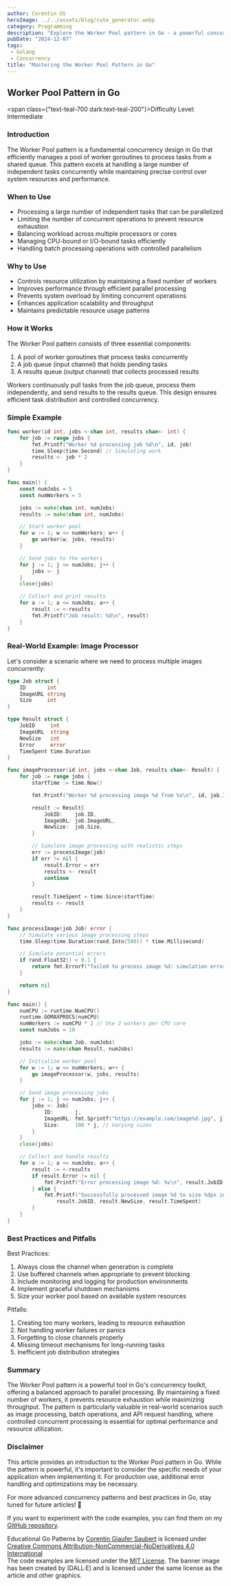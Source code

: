 ```yaml
---
author: Corentin GS
heroImage: ../../assets/blog/cute_generator.webp
category: Programming
description: "Explore the Worker Pool pattern in Go - a powerful concurrency pattern for processing multiple tasks efficiently. Learn when and how to use it effectively in your Go projects."
pubDate: "2024-12-07"
tags:
 - Golang
 - Concurrency
title: "Mastering the Worker Pool Pattern in Go"
---
```



## Worker Pool Pattern in Go

<span class={"text-teal-700 dark:text-teal-200"}>Difficulty Level: Intermediate</span>

### Introduction

The Worker Pool pattern is a fundamental concurrency design in Go that efficiently manages a pool of worker goroutines to process tasks from a shared queue. This pattern excels at handling a large number of independent tasks concurrently while maintaining precise control over system resources and performance.

### When to Use

- Processing a large number of independent tasks that can be parallelized
- Limiting the number of concurrent operations to prevent resource exhaustion
- Balancing workload across multiple processors or cores
- Managing CPU-bound or I/O-bound tasks efficiently
- Handling batch processing operations with controlled parallelism

### Why to Use

- Controls resource utilization by maintaining a fixed number of workers
- Improves performance through efficient parallel processing
- Prevents system overload by limiting concurrent operations
- Enhances application scalability and throughput
- Maintains predictable resource usage patterns

### How it Works

The Worker Pool pattern consists of three essential components:
1. A pool of worker goroutines that process tasks concurrently
2. A job queue (input channel) that holds pending tasks
3. A results queue (output channel) that collects processed results

Workers continuously pull tasks from the job queue, process them independently, and send results to the results queue. This design ensures efficient task distribution and controlled concurrency.

### Simple Example

```go
func worker(id int, jobs <-chan int, results chan<- int) {
    for job := range jobs {
        fmt.Printf("Worker %d processing job %d\n", id, job)
        time.Sleep(time.Second) // Simulating work
        results <- job * 2
    }
}

func main() {
    const numJobs = 5
    const numWorkers = 3

    jobs := make(chan int, numJobs)
    results := make(chan int, numJobs)

    // Start worker pool
    for w := 1; w <= numWorkers; w++ {
        go worker(w, jobs, results)
    }

    // Send jobs to the workers
    for j := 1; j <= numJobs; j++ {
        jobs <- j
    }
    close(jobs)

    // Collect and print results
    for a := 1; a <= numJobs; a++ {
        result := <-results
        fmt.Printf("Job result: %d\n", result)
    }
}
```

### Real-World Example: Image Processor

Let's consider a scenario where we need to process multiple images concurrently:

```go
type Job struct {
    ID       int
    ImageURL string
    Size     int
}

type Result struct {
    JobID     int
    ImageURL  string
    NewSize   int
    Error     error
    TimeSpent time.Duration
}

func imageProcessor(id int, jobs <-chan Job, results chan<- Result) {
    for job := range jobs {
        startTime := time.Now()

        fmt.Printf("Worker %d processing image %d from %s\n", id, job.ID, job.ImageURL)

        result := Result{
            JobID:    job.ID,
            ImageURL: job.ImageURL,
            NewSize:  job.Size,
        }

        // Simulate image processing with realistic steps
        err := processImage(job)
        if err != nil {
            result.Error = err
            results <- result
            continue
        }

        result.TimeSpent = time.Since(startTime)
        results <- result
    }
}

func processImage(job Job) error {
    // Simulate various image processing steps
    time.Sleep(time.Duration(rand.Intn(500)) * time.Millisecond)

    // Simulate potential errors
    if rand.Float32() < 0.1 {
        return fmt.Errorf("failed to process image %d: simulation error", job.ID)
    }

    return nil
}

func main() {
    numCPU := runtime.NumCPU()
    runtime.GOMAXPROCS(numCPU)
    numWorkers := numCPU * 2 // Use 2 workers per CPU core
    const numJobs = 10

    jobs := make(chan Job, numJobs)
    results := make(chan Result, numJobs)

    // Initialize worker pool
    for w := 1; w <= numWorkers; w++ {
        go imageProcessor(w, jobs, results)
    }

    // Send image processing jobs
    for j := 1; j <= numJobs; j++ {
        jobs <- Job{
            ID:       j,
            ImageURL: fmt.Sprintf("https://example.com/image%d.jpg", j),
            Size:     100 * j, // Varying sizes
        }
    }
    close(jobs)

    // Collect and handle results
    for a := 1; a <= numJobs; a++ {
        result := <-results
        if result.Error != nil {
            fmt.Printf("Error processing image %d: %v\n", result.JobID, result.Error)
        } else {
            fmt.Printf("Successfully processed image %d to size %dpx in %v\n",
                result.JobID, result.NewSize, result.TimeSpent)
        }
    }
}
```

### Best Practices and Pitfalls

Best Practices:
1. Always close the channel when generation is complete
2. Use buffered channels when appropriate to prevent blocking
3. Include monitoring and logging for production environments
4. Implement graceful shutdown mechanisms
5. Size your worker pool based on available system resources

Pitfalls:
1. Creating too many workers, leading to resource exhaustion
2. Not handling worker failures or panics
3. Forgetting to close channels properly
4. Missing timeout mechanisms for long-running tasks
5. Inefficient job distribution strategies

### Summary

The Worker Pool pattern is a powerful tool in Go's concurrency toolkit, offering a balanced approach to parallel processing. By maintaining a fixed number of workers, it prevents resource exhaustion while maximizing throughput. The pattern is particularly valuable in real-world scenarios such as image processing, batch operations, and API request handling, where controlled concurrent processing is essential for optimal performance and resource utilization.

### Disclaimer

This article provides an introduction to the Worker Pool pattern in Go. While the pattern is powerful, it's important to consider the specific needs of your application when implementing it. For production use, additional error handling and optimizations may be necessary.

For more advanced concurrency patterns and best practices in Go, stay tuned for future articles! 🚀

If you want to experiment with the code examples, you can find them on my [GitHub repository](https://github.com/CorentinGS/golang-articles).

<div class={"text-sm text-zinc-800 dark:text-zinc-200"}>
	<span property="dct:title">Educational Go Patterns </span> by <a rel="cc:attributionURL dct:creator" property="cc:attributionName" href="https://corentings.dev">Corentin Giaufer Saubert</a>
	is licensed under <a href="https://creativecommons.org/licenses/by-nc-nd/4.0/?ref=chooser-v1" target="_blank" rel="license noopener noreferrer">Creative Commons Attribution-NonCommercial-NoDerivatives 4.0 International</a><br/>
	The code examples are licensed under the <a href="https://opensource.org/licenses/MIT" target="_blank" rel="license noopener noreferrer">MIT License</a>.
	The banner image has been created by (DALL·E) and is licensed under the same license as the article and other graphics.<br/>
</div>